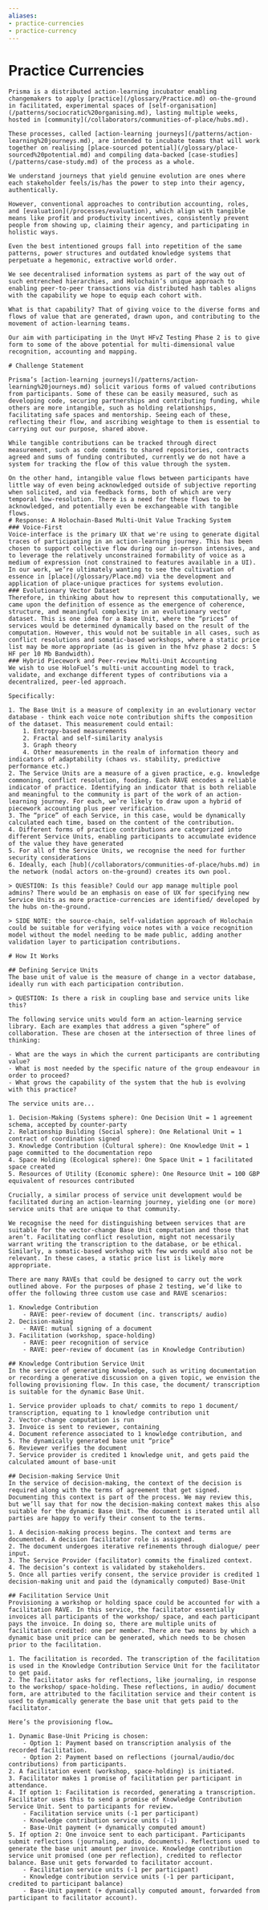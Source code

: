 ```yaml
---
aliases:
- practice-currencies
- practice-currency
---
```



# Practice Currencies

<PageGate requiredPassword="hchfvz">

	Prisma is a distributed action-learning incubator enabling changemakers to apply [practice](/glossary/Practice.md) on-the-ground in facilitated, experimental spaces of [self-organisation](/patterns/sociocratic%20organising.md), lasting multiple weeks, hosted in [community](/collaborators/communities-of-place/hubs.md). 

	These processes, called [action-learning journeys](/patterns/action-learning%20journeys.md), are intended to incubate teams that will work together on realising [place-sourced potential](/glossary/place-sourced%20potential.md) and compiling data-backed [case-studies](/patterns/case-study.md) of the process as a whole.

	We understand journeys that yield genuine evolution are ones where each stakeholder feels/is/has the power to step into their agency, authentically.

	However, conventional approaches to contribution accounting, roles, and [evaluation](/processes/evaluation), which align with tangible means like profit and productivity incentives, consistently prevent people from showing up, claiming their agency, and participating in holistic ways.  

	Even the best intentioned groups fall into repetition of the same patterns, power structures and outdated knowledge systems that perpetuate a hegemonic, extractive world order.

	We see decentralised information systems as part of the way out of such entrenched hierarchies, and Holochain’s unique approach to enabling peer-to-peer transactions via distributed hash tables aligns with the capability we hope to equip each cohort with.

	What is that capability? That of giving voice to the diverse forms and flows of value that are generated, drawn upon, and contributing to the movement of action-learning teams.

	Our aim with participating in the Unyt HFvZ Testing Phase 2 is to give form to some of the above potential for multi-dimensional value recognition, accounting and mapping. 

	# Challenge Statement

	Prisma’s [action-learning journeys](/patterns/action-learning%20journeys.md) solicit various forms of valued contributions from participants. Some of these can be easily measured, such as developing code, securing partnerships and contributing funding, while others are more intangible, such as holding relationships, facilitating safe spaces and mentorship. Seeing each of these, reflecting their flow, and ascribing weightage to them is essential to carrying out our purpose, shared above.  

	While tangible contributions can be tracked through direct measurement, such as code commits to shared repositories, contracts agreed and sums of funding contributed, currently we do not have a system for tracking the flow of this value through the system. 

	On the other hand, intangible value flows between participants have little way of even being acknowledged outside of subjective reporting when solicited, and via feedback forms, both of which are very temporal low-resolution. There is a need for these flows to be acknowledged, and potentially even be exchangeable with tangible flows.
	# Response: A Holochain-Based Multi-Unit Value Tracking System
	### Voice-First
	Voice-interface is the primary UX that we're using to generate digital traces of participating in an action-learning journey. This has been chosen to support collective flow during our in-person intensives, and to leverage the relatively unconstrained formability of voice as a medium of expression (not constrained to features available in a UI). In our work, we’re ultimately wanting to see the cultivation of essence in [place](/glossary/Place.md) via the development and application of place-unique practices for systems evolution. 
	### Evolutionary Vector Dataset
	Therefore, in thinking about how to represent this computationally, we came upon the definition of essence as the emergence of coherence, structure, and meaningful complexity in an evolutionary vector dataset. This is one idea for a Base Unit, where the “prices” of services would be determined dynamically based on the result of the computation. However, this would not be suitable in all cases, such as conflict resolutions and somatic-based workshops, where a static price list may be more appropriate (as is given in the hfvz phase 2 docs: 5 HF per 10 Mb Bandwidth). 
	### Hybrid Piecework and Peer-review Multi-Unit Accounting
	We wish to use HoloFuel’s multi-unit accounting model to track, validate, and exchange different types of contributions via a decentralized, peer-led approach.

	Specifically:

	1. The Base Unit is a measure of complexity in an evolutionary vector database - think each voice note contribution shifts the composition of the dataset. This measurement could entail:
		1. Entropy-based measurements
		2. Fractal and self-similarity analysis
		3. Graph theory
		4. Other measurements in the realm of information theory and indicators of adaptability (chaos vs. stability, predictive performance etc.)
	2. The Service Units are a measure of a given practice, e.g. knowledge commoning, conflict resolution, fooding. Each RAVE encodes a reliable indicator of practice. Identifying an indicator that is both reliable and meaningful to the community is part of the work of an action-learning journey. For each, we’re likely to draw upon a hybrid of piecework accounting plus peer verification. 
	3. The “price” of each Service, in this case, would be dynamically calculated each time, based on the content of the contribution.
	4. Different forms of practice contributions are categorized into different Service Units, enabling participants to accumulate evidence of the value they have generated
	5. For all of the Service Units, we recognise the need for further security considerations
	6. Ideally, each [hub](/collaborators/communities-of-place/hubs.md) in the network (nodal actors on-the-ground) creates its own pool.

	> QUESTION: Is this feasible? Could our app manage multiple pool admins? There would be an emphasis on ease of UX for specifying new Service Units as more practice-currencies are identified/ developed by the hubs on-the-ground.

	> SIDE NOTE: the source-chain, self-validation approach of Holochain could be suitable for verifying voice notes with a voice recognition model without the model needing to be made public, adding another validation layer to participation contributions.

	# How It Works

	## Defining Service Units
	The base unit of value is the measure of change in a vector database, ideally run with each participation contribution. 

	> QUESTION: Is there a risk in coupling base and service units like this?
	
	The following service units would form an action-learning service library. Each are examples that address a given “sphere” of collaboration. These are chosen at the intersection of three lines of thinking:

	- What are the ways in which the current participants are contributing value? 
	- What is most needed by the specific nature of the group endeavour in order to proceed?
	- What grows the capability of the system that the hub is evolving with this practice?

	The service units are... 

	1. Decision-Making (Systems sphere): One Decision Unit = 1 agreement schema, accepted by counter-party
	2. Relationship Building (Social sphere): One Relational Unit = 1 contract of coordination signed
	3. Knowledge Contribution (Cultural sphere): One Knowledge Unit = 1 page committed to the documentation repo
	4. Space Holding (Ecological sphere): One Space Unit = 1 facilitated space created  
	5. Resources of Utility (Economic sphere): One Resource Unit = 100 GBP equivalent of resources contributed  

	Crucially, a similar process of service unit development would be facilitated during an action-learning journey, yielding one (or more) service units that are unique to that community. 

	We recognise the need for distinguishing between services that are suitable for the vector-change Base Unit computation and those that aren’t. Facilitating conflict resolution, might not necessarily warrant writing the transcription to the database, or be ethical. Similarly, a somatic-based workshop with few words would also not be relevant. In these cases, a static price list is likely more appropriate.

	There are many RAVEs that could be designed to carry out the work outlined above. For the purposes of phase 2 testing, we’d like to offer the following three custom use case and RAVE scenarios:

	1. Knowledge Contribution
		- RAVE: peer-review of document (inc. transcripts/ audio)
	2. Decision-making
		- RAVE: mutual signing of a document
	3. Facilitation (workshop, space-holding)
		- RAVE: peer recognition of service
		- RAVE: peer-review of document (as in Knowledge Contribution)

	## Knowledge Contribution Service Unit
	In the service of generating knowledge, such as writing documentation or recording a generative discussion on a given topic, we envision the following provisioning flow. In this case, the document/ transcription is suitable for the dynamic Base Unit.

	1. Service provider uploads to chat/ commits to repo 1 document/ transcription, equating to 1 knowledge contribution unit
	2. Vector-change computation is run
	3. Invoice is sent to reviewer, containing 
	4. Document reference associated to 1 knowledge contribution, and 
	5. The dynamically generated base unit “price”
	6. Reviewer verifies the document
	7. Service provider is credited 1 knowledge unit, and gets paid the calculated amount of base-unit

	## Decision-making Service Unit
	In the service of decision-making, the context of the decision is required along with the terms of agreement that get signed. Documenting this context is part of the process. We may review this, but we’ll say that for now the decision-making context makes this also suitable for the dynamic Base Unit. The document is iterated until all parties are happy to verify their consent to the terms.

	1. A decision-making process begins. The context and terms are documented. A decision facilitator role is assigned.
	2. The document undergoes iterative refinements through dialogue/ peer input.
	3. The Service Provider (facilitator) commits the finalized context.
	4. The decision’s context is validated by stakeholders.
	5. Once all parties verify consent, the service provider is credited 1 decision-making unit and paid the (dynamically computed) Base-Unit

	## Facilitation Service Unit
	Provisioning a workshop or holding space could be accounted for with a facilitation RAVE. In this service, the facilitator essentially invoices all participants of the workshop/ space, and each participant pays the invoice. In doing so, there are multiple units of facilitation credited: one per member. There are two means by which a dynamic base unit price can be generated, which needs to be chosen prior to the facilitation. 

	1. The facilitation is recorded. The transcription of the facilitation is used in the Knowledge Contribution Service Unit for the facilitator to get paid. 
	2. The facilitator asks for reflections, like journaling, in response to the workshop/ space-holding. These reflections, in audio/ document form, are attributed to the facilitation service and their content is used to dynamically generate the base unit that gets paid to the facilitator. 

	Here’s the provisioning flow…

	1. Dynamic Base-Unit Pricing is chosen:
		- Option 1: Payment based on transcription analysis of the recorded facilitation.
		- Option 2: Payment based on reflections (journal/audio/doc contributions) from participants.
	2. A facilitation event (workshop, space-holding) is initiated.
	3. Facilitator makes 1 promise of facilitation per participant in attendance.
	4. If option 1: Facilitation is recorded, generating a transcription. Facilitator uses this to send a promise of Knowledge Contribution Service Unit. Sent to participants for review.
		- Facilitation service units (-1 per participant)
		- Knowledge contribution service units (-1)
		- Base-Unit payment (+ dynamically computed amount)
	5. If option 2: One invoice sent to each participant. Participants submit reflections (journaling, audio, documents). Reflections used to generate the base unit amount per invoice. Knowledge contribution service unit promised (one per reflection), credited to reflector balance. Base unit gets forwarded to facilitator account. 
		- Facilitation service units (-1 per participant)
		- Knowledge contribution service units (-1 per participant, credited to participant balance)
		- Base-Unit payment (+ dynamically computed amount, forwarded from participant to facilitator account).

</PageGate>